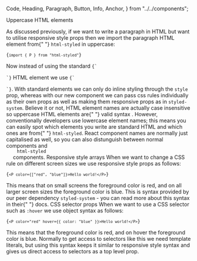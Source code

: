   Code,
  Heading,
  Paragraph,
  Button,
  Info,
  Anchor,
} from "../../components";

<Heading mb={1}>Uppercase HTML elements</Heading>

<Paragraph>
  As discussed previously, if we want to write a paragraph in HTML but want to
  utilise responsive style props then we import the paragraph HTML element from{" "}
  <Code inline>html-styled</Code> in uppercase:
</Paragraph>

<Code>{`import { P } from "html-styled"`}</Code>

<Paragraph>
  Now instead of using the standard <Code inline>{`<p>`}</Code> HTML element we
  use <Code inline>{`<P>`}</Code>. With standard elements we can only do inline
  styling through the <Code inline>style</Code> prop, whereas with our new
  component we can pass css rules individually as their own props as well as
  making them responsive props as in <Code inline>styled-system</Code>.
</Paragraph>

<Info title="Why are the component names in uppercase?">
  Believe it or not, HTML element names are actually case insensitive so
  uppercase HTML elements are{" "}
  <Anchor href="https://developer.mozilla.org/en-US/docs/Web/HTML">
    valid syntax
  </Anchor>
  . However, conventionally developers use lowercase element names; this means you
  can easily spot which elements you write are standard HTML and which ones are from{" "}
  <Code inline>html-styled</Code>. React component names are <Anchor href="https://reactjs.org/docs/components-and-props.html">
    normally just capitalised
  </Anchor> as well, so you can also distunguish between normal components and <Code
    inline
  >
    html-styled
  </Code> components.
</Info>

<Heading mt={5} mb={1}>
  Responsive style arrays
</Heading>

<Paragraph>
  When we want to change a CSS rule on different screen sizes we use responsive
  style props as follows:
</Paragraph>

<Code>{`<P color={["red", "blue"]}>Hello world!</P>`}</Code>

<Paragraph>
  This means that on small screens the foreground color is red, and on all
  larger screen sizes the foreground color is blue. This is syntax provided by
  our peer dependency <Code inline>styled-system</Code> - you can read more
  about this syntax in their{" "}
  <Anchor href="https://styled-system.com/responsive-styles">docs</Anchor>.
</Paragraph>

<Heading mt={5} mb={1}>
  CSS selector props
</Heading>

<Paragraph>
  When we want to use a CSS selector such as <Code inline>:hover</Code> we use
  object syntax as follows:
</Paragraph>

<Code>{`<P color="red" hover={{ color: "blue" }}>Hello world!</P>`}</Code>

<Paragraph>
  This means that the foreground color is red, and on hover the foreground color
  is blue. Normally to get access to selectors like this we need template
  literals, but using this syntax keeps it similar to responsive style syntax
  and gives us direct access to selectors as a top level prop.
</Paragraph>
